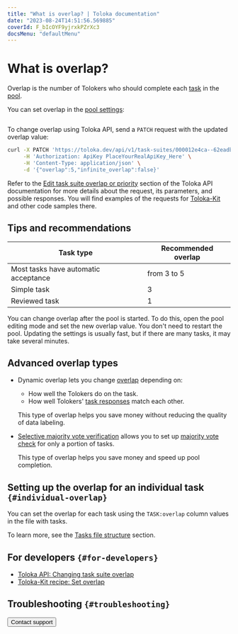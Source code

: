 ```yaml
---
title: "What is overlap? | Toloka documentation"
date: "2023-08-24T14:51:56.569885"
coverId: F_bIcOYF9yjrxkPZrXc3
docsMenu: "defaultMenu"
---
```



# What is overlap?

Overlap is the number of Tolokers who should complete each [task](/docs/glossary#task) in the [pool](/docs/guide/pool-edit).

You can set overlap in the [pool settings](/docs/guide/pool-edit):

<Image width="700px" withBackground imageId="51a862693a50ed5ab7a4cdb3f36dcf5e" alt="" />

<Note mode="tip" title="How to work via Toloka API">

To change overlap using Toloka API, send a `PATCH` request with the updated overlap value:

```bash
curl -X PATCH 'https://toloka.dev/api/v1/task-suites/000012e4ca--62eadb541b54e36b45b7a117?open_pool=true' \
     -H 'Authorization: ApiKey PlaceYourRealApiKey_Here' \
     -H 'Content-Type: application/json' \
     -d '{"overlap":5,"infinite_overlap":false}'
```

Refer to the [Edit task suite overlap or priority](https://toloka.ai/docs/api/api-reference/#patch-/task-suites/-id-) section of the Toloka API documentation for more details about the request, its parameters, and possible responses. You will find examples of the requests for [Toloka-Kit](/docs/toloka-kit/) and other code samples there.

</Note>

## Tips and recommendations

| Task type                            | Recommended overlap |
|--------------------------------------|---------------------|
| Most tasks have automatic acceptance | from 3 to 5         |
| Simple task                          | 3                   |
| Reviewed task                        | 1                   |

You can change overlap after the pool is started. To do this, open the pool editing mode and set the new overlap value. You don't need to restart the pool. Updating the settings is usually fast, but if there are many tasks, it may take several minutes.

## Advanced overlap types

- Dynamic overlap lets you change [overlap](/docs/guide/dynamic-overlap) depending on:

    - How well the Tolokers do on the task.
    - How well Tolokers' [task responses](/docs/glossary#task-response) match each other.

    This type of overlap helps you save money without reducing the quality of data labeling.

- [Selective majority vote verification](/docs/guide/selective-mvote) allows you to set up [majority vote check](/docs/guide/mvote) for only a portion of tasks.

    This type of overlap helps you save money and speed up pool completion.

## Setting up the overlap for an individual task `{#individual-overlap}`

You can set the overlap for each task using the `TASK:overlap` column values in the file with tasks.

To learn more, see the [Tasks file structure](/docs/guide/pool_csv#structure) section.

## For developers `{#for-developers}`

- [Toloka API: Changing task suite overlap](https://toloka.ai/docs/api/api-reference/#patch-/task-suites/-id-)
- [Toloka-Kit recipe: Set overlap](/docs/toloka-kit/recipes/set-overlap)

## Troubleshooting `{#troubleshooting}`

<FaqBasicOverlap/>

<FaqCrossCheck/>

<TroubleshootingMaxNumber/>

<FaqCountingWork/>

<Button view="defaultInverse" size="l" type="link" url="/docs/guide/troubleshooting/support?form-source=guide-overlap-faq">Contact support</Button>